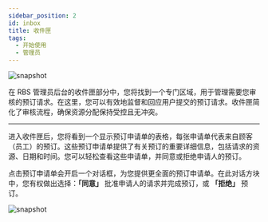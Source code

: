 ---
sidebar_position: 2
id: inbox
title: 收件匣
tags:
  - 开始使用
  - 管理员
---



<BrowserWindow url={url}>

![snapshot](/assets/admin/inbox.png)

</BrowserWindow>

在 RBS 管理员后台的收件匣部分中，您将找到一个专门区域，用于管理需要您审核的预订请求。在这里，您可以有效地监督和回应用户提交的预订请求。收件匣简化了审核流程，确保资源分配保持受控且无冲突。

---

进入收件匣后，您将看到一个显示预订申请单的表格，每张申请单代表来自顾客（员工）的预订。这些预订申请单提供了有关预订的重要详细信息，包括请求的资源、日期和时间。您可以轻松查看这些申请单，并同意或拒绝申请人的预订。

点击预订申请单会开启一个对话框，为您提供更全面的预订申请单。在此对话方块中，您有权做出选择：**「同意」** 批准申请人的请求并完成预订，或 **「拒绝」** 预订。

<BrowserWindow url={url}>

![snapshot](/assets/admin/inbox-ticket.png)

</BrowserWindow>
